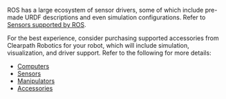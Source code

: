 ROS has a large ecosystem of sensor drivers, some of which include pre-made URDF descriptions and
even simulation configurations. Refer to [Sensors supported by ROS](http://wiki.ros.org/Sensors).

For the best experience, consider purchasing supported accessories from Clearpath Robotics for your
robot, which will include simulation, visualization, and driver support. Refer to the following
for more details:

- [Computers](/docs/ROS%201/robots/accessories/computers)
- [Sensors](/docs/ROS%201/robots/accessories/sensors)
- [Manipulators](/docs/ROS%201/robots/accessories/manipulators)
- [Accessories](/docs/ROS%201/robots/accessories/accessories)
